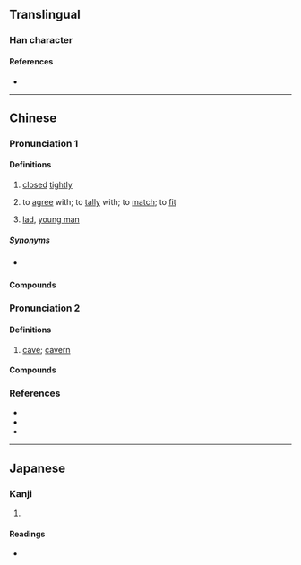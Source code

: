 {{character info}}
==Translingual==

===Han character===
{{Han char|rn=46|rad=山|as=06|sn=9|four=22601|canj=UOMR|ids=⿱山合}}

====References====
* {{Han ref|kx=0310.090|dkj=08020|dj=0610.150|hdz=10771.010|uh=5CC7|ud=23751|bh=CEA4|bd=52900}}

----

==Chinese==

===Pronunciation 1===
{{zh-forms}}
{{zh-pron
|m=bā
|c=baa1
|mn=tw:bā/twv,pn,sg:bâ
|mc=
|oc=
|ma=
|cat=adj
}}

====Definitions====
{{zh-hanzi}}

# {{lb|zh|Min Nan}} [[closed]] [[tightly]]
#: {{zh-x|門 關 無 峇|The door isn't '''closed tightly'''.|MN}}
# {{lb|zh|Min Nan}} to [[agree]] with; to [[tally]] with; to [[match]]; to [[fit]]
#: {{zh-x|阮{Guán} 兩{nn̄g} 人 個{kò}性{sìng} 真 峇|We two have personalities that really '''match'''.|MN}}
# {{lb|zh|Malaysia|&|Singapore|_|Hokkien}} [[lad]], [[young man]]
=====Synonyms=====
* {{q|Min Nan}} {{zh-l|密}}

====Compounds====
{{zh-der|峇峇|中峇魯|峇厘|峇峇娘惹|峇搭人}}

===Pronunciation 2===
{{zh-forms|alt=𡸡}}
{{zh-pron
|m=kè
|c=hap6
|mn=
|mc=
|oc=
|ma=
|cat=n
}}

====Definitions====
{{zh-hanzi}}

# {{zh-hg}} [[cave]]; [[cavern]]

====Compounds====
{{zh-der|岌峇}}

===References===
* {{R:yue:Hanzi}}
* {{R:twedu|B00814}}
* {{thcwd|4872}}

----

==Japanese==

===Kanji===
{{ja-kanji|grade=|rs=山06}}

# {{rfdef|ja|sort=山06}}

====Readings====
* {{ja-readings|on=[[こう]] (kō), [[ごう]] (gō)|kun=}}